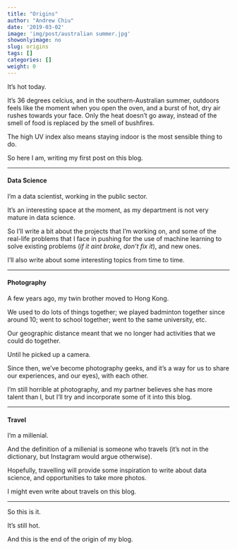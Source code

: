 ```yaml
---
title: "Origins"
author: "Andrew Chiu"
date: '2019-03-02'
image: 'img/post/australian summer.jpg'
showonlyimage: no
slug: origins
tags: []
categories: []
weight: 0
---
```


It's hot today.

It's 36 degrees celcius, and in the southern-Australian summer,
outdoors feels like the moment when you open the oven,
and a burst of hot, dry air rushes towards your face. 
Only the heat doesn't go away, instead of the smell of food is replaced by the
smell of bushfires.

The high UV index also means staying indoor is the most sensible
thing to do.

So here I am, writing my first post on this blog.

-------------------------------------------------

#### Data Science

I'm a data scientist, working in the public sector.

It's an interesting space at the moment, 
as my department is not very mature in data science.

So I'll write a bit about the projects that I'm working on, 
and some of the real-life problems that I face in pushing for the use of
machine learning to solve existing problems (*if it aint broke, don't fix it*),
and new ones.

I'll also write about some interesting topics from time to time.

-------------------------------------------------

#### Photography

A few years ago, my twin brother moved to Hong Kong.

We used to do lots of things together; 
we played badminton together since around 10;
went to school together; went to the same university, etc.

Our geographic distance meant that we no longer had activities that we could do
together.

Until he picked up a camera.

Since then, we've become photography geeks, 
and it's a way for us to share our experiences, and our eyes), 
with each other.

I'm still horrible at photography, 
and my partner believes she has more talent than I, 
but I'll try and incorporate some of it into this blog.

--------------------------------------------------

#### Travel

I'm a millenial.

And the definition of a millenial is someone who travels 
(it's not in the dictionary, but Instagram would argue otherwise).

Hopefully, travelling will provide some inspiration to write about data science,
and opportunities to take more photos. 

I might even write about travels on this blog.

---------------------------------------------------

So this is it.

It's still hot.

And this is the end of the origin of my blog.